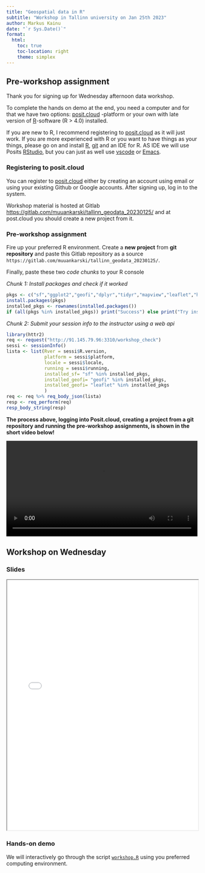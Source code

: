 ```yaml
---
title: "Geospatial data in R"
subtitle: "Workshop in Tallinn university on Jan 25th 2023"
author: Markus Kainu
date: "`r Sys.Date()`"
format:
  html:
    toc: true
    toc-location: right
    theme: simplex
---
```


## Pre-workshop assignment

Thank you for signing up for Wednesday afternoon data workshop.

To complete the hands on demo at the end, you need a computer and for that we have two options: [posit.cloud](https://posit.cloud) -platform or your own with late version of [R](https://www.r-project.org/)-software (R \> 4.0) installed.

If you are new to R, I recommend registering to [posit.cloud](https://posit.cloud) as it will just work. If you are more experienced with R or you want to have things as your things, please go on and install [R](https://www.r-project.org/), [git](https://git-scm.com/) and an IDE for R. AS IDE we will use Posits [RStudio](https://posit.co/download/rstudio-desktop/), but you can just as well use [vscode](https://code.visualstudio.com/docs/languages/r) or [Emacs](https://ess.r-project.org/).

### Registering to posit.cloud

You can register to [posit.cloud](https://posit.cloud) either by creating an account using email or using your existing Github or Google accounts. After signing up, log in to the system.

Workshop material is hosted at Gitlab <https://gitlab.com/muuankarski/tallinn_geodata_20230125/> and at post.cloud you should create a new project from it. 

### Pre-workshop assignment

Fire up your preferred R environment. Create a **new project** from **git repository** and paste this Gitlab repository as a source `https://gitlab.com/muuankarski/tallinn_geodata_20230125/`.

Finally, paste these two *code chunks* to your R console

*Chunk 1: Install packages and check if it worked*

```r
pkgs <- c("sf","ggplot2","geofi","dplyr","tidyr","mapview","leaflet","httr2","fs")
install.packages(pkgs)
installed_pkgs <- rownames(installed.packages())
if (all(pkgs %in% installed_pkgs)) print("Success") else print("Try installing again or change to posit.cloud!")
```

*Chunk 2: Submit your session info to the instructor using a web api*

```r
library(httr2)
req <- request("http://91.145.79.96:3310/workshop_check")
sessi <- sessionInfo()
lista <- list(Rver = sessi$R.version,
              platform = sessi$platform,
              locale = sessi$locale,
              running = sessi$running,
              installed_sf= "sf" %in% installed_pkgs,
              installed_geofi= "geofi" %in% installed_pkgs,
              installed_geofi= "leaflet" %in% installed_pkgs
              )
req <- req %>% req_body_json(lista)
resp <- req_perform(req)
resp_body_string(resp)
```

**The process above, logging into Posit.cloud, creating a project from a git repository and running the pre-workshop assignments, is shown in the short video below!**

<video controls src="video/tallinn_pre.mp4" width = "100%"></video>

## Workshop on Wednesday

### Slides

<iframe class="slide-deck" src="slides/" width="100%" height="660px">

</iframe>

### Hands-on demo

We will interactively go through the script [`workshop.R`](https://gitlab.com/muuankarski/tallinn_geodata_20230125/-/blob/master/workshop.R) using you preferred computing environment.
